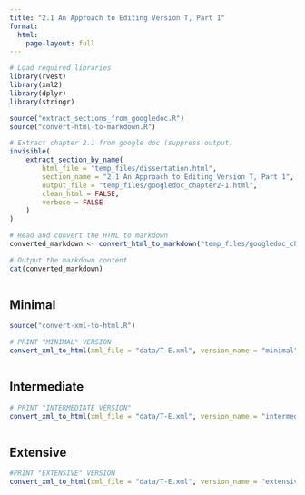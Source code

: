 ```yaml
---
title: "2.1 An Approach to Editing Version T, Part 1"
format:
  html:
    page-layout: full
---
```


```r
# Load required libraries
library(rvest)
library(xml2)
library(dplyr)
library(stringr)

source("extract_sections_from_googledoc.R")
source("convert-html-to-markdown.R")
```

```r
# Extract chapter 2.1 from google doc (suppress output)
invisible(
    extract_section_by_name(
        html_file = "temp_files/dissertation.html", 
        section_name = "2.1 An Approach to Editing Version T, Part 1", 
        output_file = "temp_files/googledoc_chapter2-1.html", 
        clean_html = FALSE, 
        verbose = FALSE
    )
)

# Read and convert the HTML to markdown
converted_markdown <- convert_html_to_markdown("temp_files/googledoc_chapter2-1.html")

# Output the markdown content
cat(converted_markdown)
```


::: {.column-page-outset layout="[[6,6,6]]"}

::: {.column}
## Minimal

```r
source("convert-xml-to-html.R")
```

```r
# PRINT "MINIMAL" VERSION
convert_xml_to_html(xml_file = "data/T-E.xml", version_name = "minimal", min_line = 613, max_line = 702)
```

:::

::: {.column}
## Intermediate

```r
# PRINT "INTERMEDIATE VERSION"
convert_xml_to_html(xml_file = "data/T-E.xml", version_name = "intermediate", min_line = 613, max_line = 702)
```

:::

::: {.column}
## Extensive

```r
#PRINT "EXTENSIVE" VERSION
convert_xml_to_html(xml_file = "data/T-E.xml", version_name = "extensive", min_line = 613, max_line = 702)
```

:::

:::
